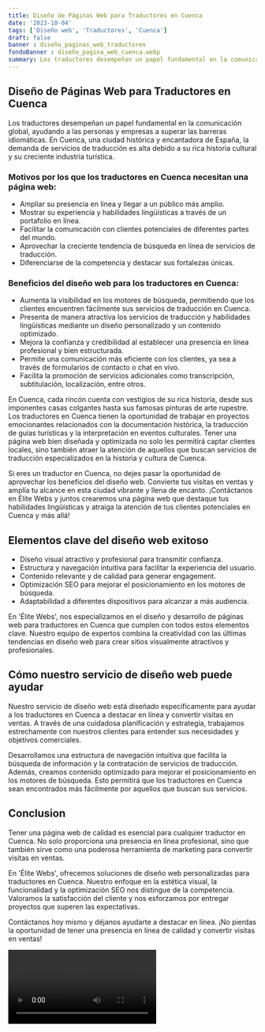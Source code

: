 ```yaml
---
title: Diseño de Páginas Web para Traductores en Cuenca
date: '2023-10-04'
tags: ['Diseño web', 'Traductores', 'Cuenca']
draft: false
banner : diseño_paginas_web_traductores
fondoBanner : diseño_pagina_web_cuenca.webp
summary: Los traductores desempeñan un papel fundamental en la comunicación global, ayudando a las personas y empresas a superar las barreras idiomáticas. En Cuenca, una ciudad histórica y encantadora de España, la demanda de servicios de traducción es alta debido a su rica historia cultural y su creciente industria turística. 
---
```


## Diseño de Páginas Web para Traductores en Cuenca

Los traductores desempeñan un papel fundamental en la comunicación global, ayudando a las personas y empresas a superar las barreras idiomáticas. En Cuenca, una ciudad histórica y encantadora de España, la demanda de servicios de traducción es alta debido a su rica historia cultural y su creciente industria turística. 

### Motivos por los que los traductores en Cuenca necesitan una página web:

- Ampliar su presencia en línea y llegar a un público más amplio.
- Mostrar su experiencia y habilidades lingüísticas a través de un portafolio en línea.
- Facilitar la comunicación con clientes potenciales de diferentes partes del mundo.
- Aprovechar la creciente tendencia de búsqueda en línea de servicios de traducción.
- Diferenciarse de la competencia y destacar sus fortalezas únicas.

### Beneficios del diseño web para los traductores en Cuenca:

- Aumenta la visibilidad en los motores de búsqueda, permitiendo que los clientes encuentren fácilmente sus servicios de traducción en Cuenca.
- Presenta de manera atractiva los servicios de traducción y habilidades lingüísticas mediante un diseño personalizado y un contenido optimizado.
- Mejora la confianza y credibilidad al establecer una presencia en línea profesional y bien estructurada.
- Permite una comunicación más eficiente con los clientes, ya sea a través de formularios de contacto o chat en vivo.
- Facilita la promoción de servicios adicionales como transcripción, subtitulación, localización, entre otros.

En Cuenca, cada rincón cuenta con vestigios de su rica historia, desde sus imponentes casas colgantes hasta sus famosas pinturas de arte rupestre. Los traductores en Cuenca tienen la oportunidad de trabajar en proyectos emocionantes relacionados con la documentación histórica, la traducción de guías turísticas y la interpretación en eventos culturales. Tener una página web bien diseñada y optimizada no solo les permitirá captar clientes locales, sino también atraer la atención de aquellos que buscan servicios de traducción especializados en la historia y cultura de Cuenca.

Si eres un traductor en Cuenca, no dejes pasar la oportunidad de aprovechar los beneficios del diseño web. Convierte tus visitas en ventas y amplía tu alcance en esta ciudad vibrante y llena de encanto. ¡Contáctanos en Élite Webs y juntos crearemos una página web que destaque tus habilidades lingüísticas y atraiga la atención de tus clientes potenciales en Cuenca y más allá!

<GifSeo />

<Cta />

## Elementos clave del diseño web exitoso

- Diseño visual atractivo y profesional para transmitir confianza.
- Estructura y navegación intuitiva para facilitar la experiencia del usuario.
- Contenido relevante y de calidad para generar engagement.
- Optimización SEO para mejorar el posicionamiento en los motores de búsqueda.
- Adaptabilidad a diferentes dispositivos para alcanzar a más audiencia.

En 'Élite Webs', nos especializamos en el diseño y desarrollo de páginas web para traductores en Cuenca que cumplen con todos estos elementos clave. Nuestro equipo de expertos combina la creatividad con las últimas tendencias en diseño web para crear sitios visualmente atractivos y profesionales.

## Cómo nuestro servicio de diseño web puede ayudar

Nuestro servicio de diseño web está diseñado específicamente para ayudar a los traductores en Cuenca a destacar en línea y convertir visitas en ventas. A través de una cuidadosa planificación y estrategia, trabajamos estrechamente con nuestros clientes para entender sus necesidades y objetivos comerciales.

Desarrollamos una estructura de navegación intuitiva que facilita la búsqueda de información y la contratación de servicios de traducción. Además, creamos contenido optimizado para mejorar el posicionamiento en los motores de búsqueda. Esto permitirá que los traductores en Cuenca sean encontrados más fácilmente por aquellos que buscan sus servicios.

## Conclusion

Tener una página web de calidad es esencial para cualquier traductor en Cuenca. No solo proporciona una presencia en línea profesional, sino que también sirve como una poderosa herramienta de marketing para convertir visitas en ventas.

En 'Élite Webs', ofrecemos soluciones de diseño web personalizadas para traductores en Cuenca. Nuestro enfoque en la estética visual, la funcionalidad y la optimización SEO nos distingue de la competencia. Valoramos la satisfacción del cliente y nos esforzamos por entregar proyectos que superen las expectativas.

Contáctanos hoy mismo y déjanos ayudarte a destacar en línea. ¡No pierdas la oportunidad de tener una presencia en línea de calidad y convertir visitas en ventas!

<Video />

<CtaBot job='Traductores' city='Cuenca'/>

<Gmaps query='Cuenca+españa+maps' />